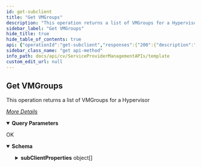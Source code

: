 ```yaml
---
id: get-subclient
title: "Get VMGroups"
description: "This operation returns a list of VMGroups for a Hypervisor"
sidebar_label: "Get VMGroups"
hide_title: true
hide_table_of_contents: true
api: {"operationId":"get-subclient","responses":{"200":{"description":"OK","content":{"application/json":{"schema":{"type":"object","properties":{"subClientProperties":{"type":"array","items":{"type":"object","properties":{"proxyClient":{"type":"object","properties":{}},"subClientEntity":{"type":"object","properties":{"clientName":{"type":"string"},"instanceName":{"type":"string"},"backupsetId":{"type":"integer"},"_type_":{"type":"integer"},"instanceId":{"type":"integer"},"subclientId":{"type":"integer"},"clientId":{"type":"integer"},"appName":{"type":"string"},"backupsetName":{"type":"string"},"applicationId":{"type":"integer"},"subclientName":{"type":"string"}}},"dfsSubclientProp":{"type":"object","properties":{}},"planEntity":{"type":"object","properties":{}},"analyticsSubclientProp":{"type":"object","properties":{}}}}}},"x-examples":{"Example 1":{"subClientProperties":[{"proxyClient":{},"subClientEntity":{"clientName":"firewalltestcs","instanceName":"DefaultInstanceName","backupsetId":3,"_type_":7,"instanceId":1,"subclientId":2,"clientId":2,"appName":"Windows File System","backupsetName":"defaultBackupSet","applicationId":33,"subclientName":"default"},"dfsSubclientProp":{},"planEntity":{},"analyticsSubclientProp":{}},{"proxyClient":{},"subClientEntity":{"clientName":"firewalltestcs","instanceName":"DefaultInstanceName","backupsetId":3,"_type_":7,"instanceId":1,"subclientId":30,"clientId":2,"appName":"Windows File System","backupsetName":"defaultBackupSet","applicationId":33,"subclientName":"IndexBackup"},"dfsSubclientProp":{},"planEntity":{},"analyticsSubclientProp":{}},{"proxyClient":{},"subClientEntity":{"clientName":"firewalltestcs","instanceName":"DefaultInstanceName","backupsetId":3,"_type_":7,"instanceId":1,"subclientId":31,"clientId":2,"appName":"Windows File System","backupsetName":"defaultBackupSet","applicationId":33,"subclientName":"Back_44"},"dfsSubclientProp":{},"planEntity":{},"analyticsSubclientProp":{}},{"proxyClient":{},"subClientEntity":{"clientName":"firewalltestcs","instanceName":"DefaultInstanceName","backupsetId":3,"_type_":7,"instanceId":1,"subclientId":49,"clientId":2,"appName":"Windows File System","backupsetName":"defaultBackupSet","applicationId":33,"subclientName":"TestFSAPI"},"dfsSubclientProp":{},"planEntity":{},"analyticsSubclientProp":{}}]}}},"examples":{"Get Subclient":{"value":{"subClientProperties":[{"proxyClient":{},"subClientEntity":{"clientName":"vsa-vc65","instanceName":"VMware","backupsetId":16,"_type_":7,"instanceId":8,"subclientGUID":"A1FE687D-70F0-4F26-992B-5611D2C25129","subclientId":16,"clientId":8,"appName":"Virtual Server","backupsetName":"defaultBackupSet","applicationId":106,"subclientName":"default"},"dfsSubclientProp":{},"planEntity":{},"cassandraProps":{},"analyticsSubclientProp":{}},{"proxyClient":{},"subClientEntity":{"clientName":"vsa-vc65","instanceName":"VMware","backupsetId":16,"_type_":7,"instanceId":8,"subclientGUID":"3AA335B3-CE18-44DA-9FD9-8D5DB132FE87","subclientId":23,"clientId":8,"appName":"Virtual Server","backupsetName":"defaultBackupSet","applicationId":106,"subclientName":"Test_VM_Group"},"dfsSubclientProp":{},"planEntity":{},"cassandraProps":{},"analyticsSubclientProp":{}}]}}}}}}},"description":"This operation returns a list of VMGroups for a Hypervisor\n\n[_More Details_](http://documentation.commvault.com/commvault/v11/article?p=features/rest_api/operations/get_subclient.htm)","parameters":[{"schema":{"type":"string"},"in":"query","name":"clientId","description":"HypervisorClientId"}],"tags":["Virtualization","4 - Onboarding your hypervisor"],"method":"get","path":"/subclient","servers":[{"url":"http://{hostname}/webconsole/api","variables":{"hostname":{"default":"localhost","description":"Webconsole"}}}],"info":{"title":"Template","contact":{},"version":"1.0","description":"Template"},"postman":{"name":"Get VMGroups","description":{"content":"This operation returns a list of VMGroups for a Hypervisor\n\n[_More Details_](http://documentation.commvault.com/commvault/v11/article?p=features/rest_api/operations/get_subclient.htm)","type":"text/plain"},"url":{"path":["subclient"],"host":["{{baseUrl}}"],"query":[{"disabled":false,"description":{"content":"HypervisorClientId","type":"text/plain"},"key":"clientId","value":""}],"variable":[]},"header":[{"key":"Accept","value":"application/json"}],"method":"GET"}}
sidebar_class_name: "get api-method"
info_path: docs/api/cv/ServiceProviderManagementAPIs/template
custom_edit_url: null
---
```



## Get VMGroups



This operation returns a list of VMGroups for a Hypervisor

[_More Details_](http://documentation.commvault.com/commvault/v11/article?p=features/rest_api/operations/get_subclient.htm)

<details style={{"marginBottom":"1rem"}} data-collapsed={false} open={true}><summary style={{}}><strong>Query Parameters</strong></summary><div><ul><ParamsItem className={"paramsItem"} param={{"schema":{"type":"string"},"in":"query","name":"clientId","description":"HypervisorClientId"}}></ParamsItem></ul></div></details><div><ApiTabs><TabItem label={"200"} value={"200"}><div>

OK

</div><div><MimeTabs schemaType={"response"}><TabItem label={"application/json"} value={"application/json"}><SchemaTabs><TabItem label={"Schema"} value={"Schema"}><details style={{}} data-collapsed={false} open={true}><summary style={{"textAlign":"left"}}><strong>Schema</strong></summary><div style={{"textAlign":"left","marginLeft":"1rem"}}></div><ul style={{"marginLeft":"1rem"}}><SchemaItem collapsible={true} className={"schemaItem"}><details style={{}}><summary style={{}}><strong>subClientProperties</strong><span style={{"opacity":"0.6"}}> object[]</span></summary><div style={{"marginLeft":"1rem"}}><SchemaItem collapsible={true} className={"schemaItem"}><details style={{}}><summary style={{}}><strong>proxyClient</strong><span style={{"opacity":"0.6"}}> object</span></summary><div style={{"marginLeft":"1rem"}}></div></details></SchemaItem><SchemaItem collapsible={true} className={"schemaItem"}><details style={{}}><summary style={{}}><strong>subClientEntity</strong><span style={{"opacity":"0.6"}}> object</span></summary><div style={{"marginLeft":"1rem"}}><SchemaItem collapsible={false} name={"clientName"} required={false} deprecated={undefined} schemaDescription={undefined} schemaName={"string"} qualifierMessage={undefined} defaultValue={undefined}></SchemaItem><SchemaItem collapsible={false} name={"instanceName"} required={false} deprecated={undefined} schemaDescription={undefined} schemaName={"string"} qualifierMessage={undefined} defaultValue={undefined}></SchemaItem><SchemaItem collapsible={false} name={"backupsetId"} required={false} deprecated={undefined} schemaDescription={undefined} schemaName={"integer"} qualifierMessage={undefined} defaultValue={undefined}></SchemaItem><SchemaItem collapsible={false} name={"_type_"} required={false} deprecated={undefined} schemaDescription={undefined} schemaName={"integer"} qualifierMessage={undefined} defaultValue={undefined}></SchemaItem><SchemaItem collapsible={false} name={"instanceId"} required={false} deprecated={undefined} schemaDescription={undefined} schemaName={"integer"} qualifierMessage={undefined} defaultValue={undefined}></SchemaItem><SchemaItem collapsible={false} name={"subclientId"} required={false} deprecated={undefined} schemaDescription={undefined} schemaName={"integer"} qualifierMessage={undefined} defaultValue={undefined}></SchemaItem><SchemaItem collapsible={false} name={"clientId"} required={false} deprecated={undefined} schemaDescription={undefined} schemaName={"integer"} qualifierMessage={undefined} defaultValue={undefined}></SchemaItem><SchemaItem collapsible={false} name={"appName"} required={false} deprecated={undefined} schemaDescription={undefined} schemaName={"string"} qualifierMessage={undefined} defaultValue={undefined}></SchemaItem><SchemaItem collapsible={false} name={"backupsetName"} required={false} deprecated={undefined} schemaDescription={undefined} schemaName={"string"} qualifierMessage={undefined} defaultValue={undefined}></SchemaItem><SchemaItem collapsible={false} name={"applicationId"} required={false} deprecated={undefined} schemaDescription={undefined} schemaName={"integer"} qualifierMessage={undefined} defaultValue={undefined}></SchemaItem><SchemaItem collapsible={false} name={"subclientName"} required={false} deprecated={undefined} schemaDescription={undefined} schemaName={"string"} qualifierMessage={undefined} defaultValue={undefined}></SchemaItem></div></details></SchemaItem><SchemaItem collapsible={true} className={"schemaItem"}><details style={{}}><summary style={{}}><strong>dfsSubclientProp</strong><span style={{"opacity":"0.6"}}> object</span></summary><div style={{"marginLeft":"1rem"}}></div></details></SchemaItem><SchemaItem collapsible={true} className={"schemaItem"}><details style={{}}><summary style={{}}><strong>planEntity</strong><span style={{"opacity":"0.6"}}> object</span></summary><div style={{"marginLeft":"1rem"}}></div></details></SchemaItem><SchemaItem collapsible={true} className={"schemaItem"}><details style={{}}><summary style={{}}><strong>analyticsSubclientProp</strong><span style={{"opacity":"0.6"}}> object</span></summary><div style={{"marginLeft":"1rem"}}></div></details></SchemaItem></div></details></SchemaItem></ul></details></TabItem><TabItem label={"Example (from schema)"} value={"Example (from schema)"}><ResponseSamples responseExample={"{\n  \"subClientProperties\": [\n    {\n      \"proxyClient\": {},\n      \"subClientEntity\": {\n        \"clientName\": \"string\",\n        \"instanceName\": \"string\",\n        \"backupsetId\": 0,\n        \"_type_\": 0,\n        \"instanceId\": 0,\n        \"subclientId\": 0,\n        \"clientId\": 0,\n        \"appName\": \"string\",\n        \"backupsetName\": \"string\",\n        \"applicationId\": 0,\n        \"subclientName\": \"string\"\n      },\n      \"dfsSubclientProp\": {},\n      \"planEntity\": {},\n      \"analyticsSubclientProp\": {}\n    }\n  ]\n}"} language={"json"}></ResponseSamples></TabItem><TabItem label={" Get  Subclient"} value={" Get  Subclient"}><ResponseSamples responseExample={"{\n  \"subClientProperties\": [\n    {\n      \"proxyClient\": {},\n      \"subClientEntity\": {\n        \"clientName\": \"vsa-vc65\",\n        \"instanceName\": \"VMware\",\n        \"backupsetId\": 16,\n        \"_type_\": 7,\n        \"instanceId\": 8,\n        \"subclientGUID\": \"A1FE687D-70F0-4F26-992B-5611D2C25129\",\n        \"subclientId\": 16,\n        \"clientId\": 8,\n        \"appName\": \"Virtual Server\",\n        \"backupsetName\": \"defaultBackupSet\",\n        \"applicationId\": 106,\n        \"subclientName\": \"default\"\n      },\n      \"dfsSubclientProp\": {},\n      \"planEntity\": {},\n      \"cassandraProps\": {},\n      \"analyticsSubclientProp\": {}\n    },\n    {\n      \"proxyClient\": {},\n      \"subClientEntity\": {\n        \"clientName\": \"vsa-vc65\",\n        \"instanceName\": \"VMware\",\n        \"backupsetId\": 16,\n        \"_type_\": 7,\n        \"instanceId\": 8,\n        \"subclientGUID\": \"3AA335B3-CE18-44DA-9FD9-8D5DB132FE87\",\n        \"subclientId\": 23,\n        \"clientId\": 8,\n        \"appName\": \"Virtual Server\",\n        \"backupsetName\": \"defaultBackupSet\",\n        \"applicationId\": 106,\n        \"subclientName\": \"Test_VM_Group\"\n      },\n      \"dfsSubclientProp\": {},\n      \"planEntity\": {},\n      \"cassandraProps\": {},\n      \"analyticsSubclientProp\": {}\n    }\n  ]\n}"} language={"json"}></ResponseSamples></TabItem></SchemaTabs></TabItem></MimeTabs></div></TabItem></ApiTabs></div>
      